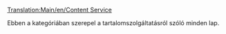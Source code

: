 [[Translation:Main/en/Content Service]]

Ebben a kategóriában szerepel a tartalomszolgáltatásról szóló minden lap.